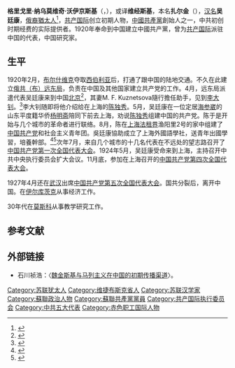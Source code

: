 {{Refimprove|time=2022-04-05T07:48:36+00:00}}
{{Infobox Person
| name   = 格里戈里·纳乌莫维奇·沃伊京斯基<br/>{{lang|ru|Григорий Наумович Войтинский}}
| image     = G.N. Voitrngsky.jpg|吴廷康
| image_size     = 180px
| caption  = 
| birth_date  = {{birth date|1893|4|5|mf=y}}
| birth_place = {{Russian Empire}}[[涅韋爾|涅韋爾]]
| death_date  = {{death date and age|1953|6|11|1893|4|5|mf=y}}
| death_place = {{USSR}}[[莫斯科|莫斯科]]
| occupation     = 
| spouse         = 
| parents        =
| children       =
}}

'''格里戈里·纳乌莫维奇·沃伊京斯基'''（{{lang-ru|Григорий Наумович Войтинский}}，{{bd|1893年|4月5日|1953年|6月11日|}}），或译'''维经斯基'''，本名'''扎尔金'''（{{lang-ru|Зархин}}），[[汉名|汉名]]'''吴廷康'''，[[俄裔|俄裔]][[猶太人|猶太人]]<ref>{{Cite book |url=http://www.jewishgen.org/Belarus/misc/JewishEncycRussia/v/index.html |title=Jewish Encyclopedia of Russia |chapter=Surnames starting with the letter V |translator=Josif and Vitaly Charny |edition=first |date=1995年 |location=莫斯科 |access-date=2016-09-18 |archive-date=2016-08-20 |archive-url=https://web.archive.org/web/20160820033344/http://www.jewishgen.org/Belarus/misc/JewishEncycRussia/v/index.html |dead-url=no }}{{en}}</ref>，[[共产国际|共产国际]]创立初期人物，[[中國共產黨|中國共產黨]]創始人之一，中共初创时期经费的实际提供者。1920年奉命到中国建立中國共产黨，曾为[[共产国际|共产国际]]派驻中国的代表，中国研究家。

== 生平 ==
1920年2月，[[布尔什维克|布尔什维克]]夺取[[西伯利亚|西伯利亚]]后，打通了跟中国的陆地交通。不久在此建立[[俄共（布）远东局|俄共（布）远东局]]，负责在中国及其他国家建立共产党的工作。4月，远东局派遣代表吴廷康来到中国[[北京|北京]]<ref>{{Cite web|title=揭秘:中共建党过程中 两位神秘的共产国际代表_光明网|url=http://topics.gmw.cn/2011-02/16/content_1768836.htm|accessdate=2019-07-22|work=topics.gmw.cn|archive-date=2019-07-22|archive-url=https://web.archive.org/web/20190722170515/http://topics.gmw.cn/2011-02/16/content_1768836.htm|dead-url=yes}}</ref>，其妻M. F. Kuznetsova隨行擔任助手，见到[[李大钊|李大钊]]。<ref name="Elleman2015">{{cite book|author=Bruce Elleman|title=Wilson and China: A Revised History of the Shandong Question|url=http://books.google.com/books?id=0RXICQAAQBAJ&pg=PA153|date=3 June 2015|publisher=Routledge|isbn=978-1-317-45200-3|pages=153}}</ref>李大钊随即将他介绍给在上海的[[陈独秀|陈独秀]]。5月，吴廷康在一位定居[[海参崴|海参崴]]的山东平度籍华侨[[杨明斋|杨明斋]]陪同下前去上海，劝说[[陈独秀|陈独秀]]组建中国的共产党。陈于是开始与几个城市的革命者进行联络。8月，陈在[[上海法租界|上海法租界]]渔阳里2号的家中组建了[[中国共产党|中国共产党]]和社会主义青年团。吳廷康協助成立了上海外國語學社，送青年出國學習，培養幹部。<ref name="苏继红2013">{{cite book|author=邓书杰 李 梅 吴晓莉 苏继红|title=风暴来临（1920－1929）（中国历史大事详解）|url=http://books.google.com/books?id=sAhcAgAAQBAJ&pg=PT26|date=18 December 2013|publisher=青苹果数据中心|page=26}}</ref><ref name="Pantsov2013">{{cite book|author=Alexander Pantsov|title=The Bolsheviks and the Chinese Revolution 1919-1927|url=http://books.google.com/books?id=eSi4AQAAQBAJ&pg=PA32-IA19|date=23 October 2013|publisher=Taylor & Francis|isbn=978-1-136-82900-0|page=32}}</ref>次年7月，来自几个城市的十几名代表在不远处的望志路召开了[[中国共产党第一次全国代表大会|中国共产党第一次全国代表大会]]。1924年5月，吴廷康受命来到上海，主持召开中共中央执行委员会扩大会议。11月底，参加在上海召开的[[中国共产党第四次全国代表大会|中国共产党第四次全国代表大会]]。 

1927年4月还在[[武汉|武汉]]出席[[中国共产党第五次全国代表大会|中国共产党第五次全国代表大会]]。国共分裂后，离开中国。在[[伊尔库茨克|伊尔库茨克]]从事经济工作。

30年代在[[莫斯科|莫斯科]]从事教学研究工作。

== 参考文献 ==
{{reflist}}

== 外部链接 ==
{{wikiquote|维经斯基}}
*石川祯浩：〈[http://www.nssd.org/articles/article_read.aspx?id=1002823878 魏金斯基与马列主义在中国的初期传播渠道]{{Wayback|url=http://www.nssd.org/articles/article_read.aspx?id=1002823878 |date=20180210002130 }}〉。

{{马克思主义在中国的早期传播}}
{{中共一大|其他人员}}

{{Authority control}}
{{DEFAULTSORT:Voitinsky}}
[[Category:苏联犹太人|Category:苏联犹太人]]
[[Category:维捷布斯克省人|Category:维捷布斯克省人]]
[[Category:苏联汉学家|Category:苏联汉学家]]
[[Category:蘇聯政治人物|Category:蘇聯政治人物]]
[[Category:蘇聯共產黨黨員|Category:蘇聯共產黨黨員]]
[[Category:共产国际执行委员会|Category:共产国际执行委员会]]
[[Category:中共五大代表|Category:中共五大代表]]
[[Category:赤色职工国际人物|Category:赤色职工国际人物]]